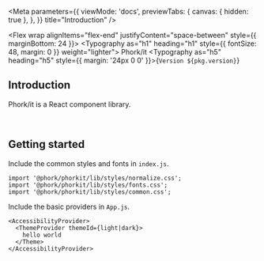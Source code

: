
<Meta
  parameters={{
    viewMode: 'docs',
    previewTabs: {
      canvas: { hidden: true },
    },
  }}
  title="Introduction"
/>

<Flex wrap alignItems="flex-end" justifyContent="space-between" style={{ marginBottom: 24 }}>
  <Typography as="h1" heading="h1" style={{ fontSize: 48, margin: 0 }} weight="lighter">
    Phork/it
  </Typography>
  <Typography as="h5" heading="h5" style={{ margin: '24px 0 0' }}>{`Version ${pkg.version}`}</Typography>
</Flex>

## Introduction

Phork/it is a React component library.

<br />

## Getting started

Include the common styles and fonts in `index.js`.

```
import '@phork/phorkit/lib/styles/normalize.css';
import '@phork/phorkit/lib/styles/fonts.css';
import '@phork/phorkit/lib/styles/common.css';
```

Include the basic providers in `App.js`.

```
<AccessibilityProvider>
  <ThemeProvider themeId={light|dark}>
    hello world
  </Theme>
</AccessibilityProvider>
```
